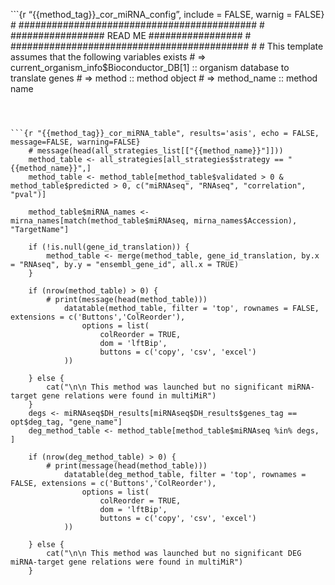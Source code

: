 ```{r "{{method_tag}}_cor_miRNA_config", include = FALSE, warnig = FALSE}
# ###########################################
# ################# READ ME #################
# ###########################################
#
# This template assumes that the following variables exists
# => current_organism_info$Bioconductor_DB[1] :: organism database to translate genes
# => method :: method object
# => method_name :: method name
 


```



```{r "{{method_tag}}_cor_miRNA_table", results='asis', echo = FALSE, message=FALSE, warning=FALSE}
	# message(head(all_strategies_list[["{{method_name}}"]]))
	method_table <- all_strategies[all_strategies$strategy == "{{method_name}}",]
	method_table <- method_table[method_table$validated > 0 & method_table$predicted > 0, c("miRNAseq", "RNAseq", "correlation", "pval")]

	method_table$miRNA_names <- mirna_names[match(method_table$miRNAseq, mirna_names$Accession), "TargetName"]

	if (!is.null(gene_id_translation)) {
		method_table <- merge(method_table, gene_id_translation, by.x = "RNAseq", by.y = "ensembl_gene_id", all.x = TRUE)
	}

	if (nrow(method_table) > 0) {
		# print(message(head(method_table)))
			datatable(method_table, filter = 'top', rownames = FALSE, extensions = c('Buttons','ColReorder'),
	        	options = list(
		        	colReorder = TRUE,
		        	dom = 'lftBip',
		        	buttons = c('copy', 'csv', 'excel')
	        ))

	} else {
		cat("\n\n This method was launched but no significant miRNA-target gene relations were found in multiMiR")
	}
	degs <- miRNAseq$DH_results[miRNAseq$DH_results$genes_tag == opt$deg_tag, "gene_name"]
	deg_method_table <- method_table[method_table$miRNAseq %in% degs, ]

	if (nrow(deg_method_table) > 0) {
		# print(message(head(method_table)))
			datatable(deg_method_table, filter = 'top', rownames = FALSE, extensions = c('Buttons','ColReorder'),
	        	options = list(
		        	colReorder = TRUE,
		        	dom = 'lftBip',
		        	buttons = c('copy', 'csv', 'excel')
	        ))

	} else {
		cat("\n\n This method was launched but no significant DEG miRNA-target gene relations were found in multiMiR")
	}

```



